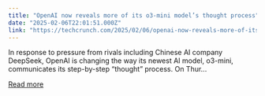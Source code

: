 ```yaml
---
title: "OpenAI now reveals more of its o3-mini model’s thought process"
date: "2025-02-06T22:01:51.000Z"
link: "https://techcrunch.com/2025/02/06/openai-now-reveals-more-of-its-o3-mini-models-thought-process/"
---
```


In response to pressure from rivals including Chinese AI company DeepSeek, OpenAI is changing the way its newest AI model, o3-mini, communicates its step-by-step &#8220;thought&#8221; process. On Thur...

[Read more](https://techcrunch.com/2025/02/06/openai-now-reveals-more-of-its-o3-mini-models-thought-process/)

